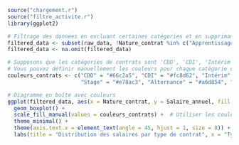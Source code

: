 ```r
source("chargement.r")
source("filtre_activite.r")
library(ggplot2)

# Filtrage des données en excluant certaines catégories et en supprimant les lignes vides
filtered_data <- subset(raw_data, !Nature_contrat %in% c("Apprentissage", "Autre", "ile-de-France", ""))
filtered_data <- na.omit(filtered_data)

# Supposons que les catégories de contrats sont 'CDD', 'CDI', 'Intérim', etc.
# Vous pouvez définir manuellement les couleurs pour chaque catégorie de contrat
couleurs_contrats <- c("CDD" = "#66c2a5", "CDI" = "#fc8d62", "Intérim" = "#8da0cb", 
                       "Stage" = "#e78ac3", "Alternance" = "#a6d854", "CTT" = "#e78ac3", "Contrat local"= "turquoise", "VIE"= "purple", "Contrat d'expatriation"= "blue")

# Diagramme en boîte avec couleurs
ggplot(filtered_data, aes(x = Nature_contrat, y = Salaire_annuel, fill = Nature_contrat)) +
  geom_boxplot() +
  scale_fill_manual(values = couleurs_contrats) +  # Utiliser les couleurs définies précédemment
  theme_minimal() +
  theme(axis.text.x = element_text(angle = 45, hjust = 1, size = 8)) +
  labs(title = "Distribution des salaires par type de contrat", x = "Type de Contrat", y = "Salaire Annuel")


```
